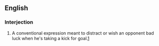 ==English==

===Interjection===
{{en-interj|head=[[chewie]] [[on]] [[ya]] [[boot]]}}

# {{Australian rules football}} A conventional expression meant to distract or wish an opponent bad luck when he's taking a kick for goal.[http://www.uni-koblenz.de/anglistik/subjects/as/papers/bastian/bastian.html##3c]